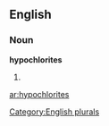 ==English==

===Noun===
'''hypochlorites'''

# {{plural of|[[hypochlorite]]}}

[[Category:English plurals]]

[[ar:hypochlorites]]